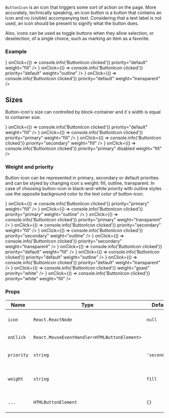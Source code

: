 
`ButtonIcon` is an icon that triggers some sort of action on the page.
More accurately, technically speaking, an icon button is a button that contains an icon and no (visible) accompanying text.
Considering that a text label is not used, an icon should be present to signify what the button does.

Also, icons can be used as toggle buttons when they allow selection, or deselection, of a single choice, such as marking an item as a favorite.

### Example

<Playground>
  <ButtonIcon
    icon={<IconSearch />}
    onClick={() => console.info('ButtonIcon clicked')}
    priority="default"
    weight="fill"
  />
  <ButtonIcon
    icon={<IconSearch />}
    onClick={() => console.info('ButtonIcon clicked')}
    priority="default"
    weight="outline"
  />
  <ButtonIcon
    icon={<IconSearch />}
    onClick={() => console.info('ButtonIcon clicked')}
    priority="default"
    weight="transparent"
  />
</Playground>

## Sizes

Button-icon's size can controlled by block-container and it`s width is equal to container size.

<Playground>
  <block.N>
    <ButtonIcon
      icon={<IconSearch />}
      onClick={() => console.info('ButtonIcon clicked')}
      priority="default"
      weight="fill"
    />
  </block.N>
  <block.XS>
    <ButtonIcon
      icon={<IconEyeOpened />}
      onClick={() => console.info('ButtonIcon clicked')}
      priority="primary"
      weight="fill"
    />
  </block.XS>
  <block.S>
    <ButtonIcon
      icon={<IconSearch />}
      onClick={() => console.info('ButtonIcon clicked')}
      priority="secondary"
      weight="fill"
    />
  </block.S>
  <block.M>
    <ButtonIcon
      icon={<IconEyeOpened />}
      onClick={() => console.info('ButtonIcon clicked')}
      priority="primary"
      disabled
      weight="fill"
    />
  </block.M>
</Playground>

### Weight and priority

Button-icon can be represented in primary, secondary or default priorities and can be styled by changing icon`s weight: fill, outline, transparent.
In case of choosing button-icon in black-and-white priority with outline styles use the opposite background color to the text color of button-icon.

<Playground>
  <block.L
    style={{
      display: 'flex',
      justifyContent: 'space-between',
      padding: '100px',
      width: '900px',
      background: 'lightgrey',
    }}
  >
    <ButtonIcon
      icon={<IconSearch />}
      onClick={() => console.info('ButtonIcon clicked')}
      priority="primary"
      weight="fill"
    />
    <ButtonIcon
      icon={<IconSearch />}
      onClick={() => console.info('ButtonIcon clicked')}
      priority="primary"
      weight="outline"
    />
    <ButtonIcon
      icon={<IconSearch />}
      onClick={() => console.info('ButtonIcon clicked')}
      priority="primary"
      weight="transparent"
    />
    <ButtonIcon
      icon={<IconSearch />}
      onClick={() => console.info('ButtonIcon clicked')}
      priority="secondary"
      weight="fill"
    />
    <ButtonIcon
      icon={<IconSearch />}
      onClick={() => console.info('ButtonIcon clicked')}
      priority="secondary"
      weight="outline"
    />
    <ButtonIcon
      icon={<IconSearch />}
      onClick={() => console.info('ButtonIcon clicked')}
      priority="secondary"
      weight="transparent"
    />
    <ButtonIcon
      icon={<IconSearch />}
      onClick={() => console.info('ButtonIcon clicked')}
      priority="default"
      weight="fill"
    />
    <ButtonIcon
      icon={<IconSearch />}
      onClick={() => console.info('ButtonIcon clicked')}
      priority="default"
      weight="outline"
    />
    <ButtonIcon
      icon={<IconSearch />}
      onClick={() => console.info('ButtonIcon clicked')}
      priority="default"
      weight="transparent"
    />
    <ButtonIcon
      icon={<IconSearch />}
      onClick={() => console.info('ButtonIcon clicked')}
      weight="goast"
      priority="white"
    />
    <ButtonIcon
      icon={<IconSearch />}
      onClick={() => console.info('ButtonIcon clicked')}
      priority="white"
      weight="fill"
    />
  </block.L>
</Playground>

### Props

| Name       | Type                                         | Default       | Description                                                |
| ---------- | -------------------------------------------- | ------------- | ---------------------------------------------------------- |
| `icon`     | `React.ReactNode`                            | `null`        | Set the icon component inside the button                   |
| `onClick`  | `React.MouseEventHandler<HTMLButtonElement>` |               | Callback when button clicked                               |
| `priority` | `string`                                     | `'secondary'` | Priority prop to style ButtonIcon component                |
| `weight`   | `string`                                     | `fill`        | Set button-icon`s weight (ex.: fill, outline, transparent) |
| `...`      | `HTMLButtonElement`                          | `{}`          | Other props are inherited from `HTMLButtonElement`         |
